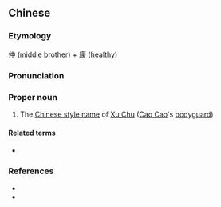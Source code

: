 ==Chinese==
{{zh-forms}}

===Etymology===
[[仲]] ([[middle]] [[brother]]) + [[康]] ([[healthy]])

===Pronunciation===
{{zh-pron
|m=Zhòngkāng
|cat=pn
}}

===Proper noun===
{{zh-proper noun}}

# The [[w:Chinese style name|Chinese style name]] of [[w:Xu Chu|Xu Chu]] ([[w:Cao Cao|Cao Cao]]'s [[bodyguard]])

====Related terms====
* {{zh-l|許褚}}

===References===
* {{pedialite|許褚|lang=zh}}
* {{pedialite|Xu Chu}}